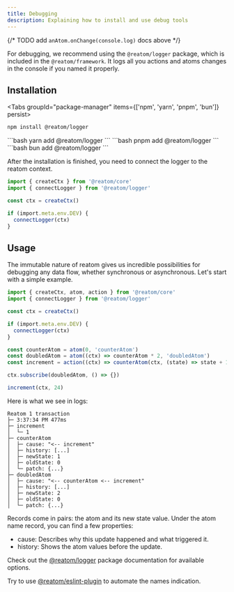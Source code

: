 ```yaml
---
title: Debugging
description: Explaining how to install and use debug tools
---
```



{/* TODO add `anAtom.onChange(console.log)` docs above */}

For debugging, we recommend using the `@reatom/logger` package, which is included in the `@reatom/framework`. It logs all you actions and atoms changes in the console if you named it properly.

## Installation

<Tabs groupId="package-manager" items={['npm', 'yarn', 'pnpm', 'bun']} persist>
  <Tab value="npm">
  ```bash
  npm install @reatom/logger 
  ```
  </Tab>
  <Tab value="yarn">
  ```bash
  yarn add @reatom/logger
  ```
  </Tab>
  <Tab value="pnpm">
  ```bash
  pnpm add @reatom/logger
  ```
  </Tab>
  <Tab value="bun">
  ```bash
   bun add @reatom/logger
   ```
   </Tab>
</Tabs>

After the installation is finished, you need to connect the logger to the reatom context.

```ts
import { createCtx } from '@reatom/core'
import { connectLogger } from '@reatom/logger'

const ctx = createCtx()

if (import.meta.env.DEV) {
  connectLogger(ctx)
}
```

## Usage

The immutable nature of reatom gives us incredible possibilities for debugging any data flow, whether synchronous or asynchronous.
Let's start with a simple example.

```ts
import { createCtx, atom, action } from '@reatom/core'
import { connectLogger } from '@reatom/logger'

const ctx = createCtx()

if (import.meta.env.DEV) {
  connectLogger(ctx)
}

const counterAtom = atom(0, 'counterAtom')
const doubledAtom = atom((ctx) => counterAtom * 2, 'doubledAtom')
const increment = action((ctx) => counterAtom(ctx, (state) => state + 1), 'increment')

ctx.subscribe(doubledAtom, () => {})

increment(ctx, 24)
```

Here is what we see in logs:

```
Reatom 1 transaction
├─ 3:37:34 PM 477ms
├─ increment
│  └─ 1
├─ counterAtom
│  ├─ cause: "<-- increment"
│  ├─ history: [...]
│  ├─ newState: 1
│  ├─ oldState: 0
│  └─ patch: {...}
├─ doubledAtom
│  ├─ cause: "<-- counterAtom <-- increment"
│  ├─ history: [...]
│  ├─ newState: 2
│  ├─ oldState: 0
│  └─ patch: {...}
```

Records come in pairs: the atom and its new state value.
Under the atom name record, you can find a few properties:

- cause: Describes why this update happened and what triggered it.
- history: Shows the atom values before the update.

Check out the [@reatom/logger](/packages/logger) package documentation for available options.

Try to use [@reatom/eslint-plugin](/packages/eslint-plugin/) to automate the names indication.
